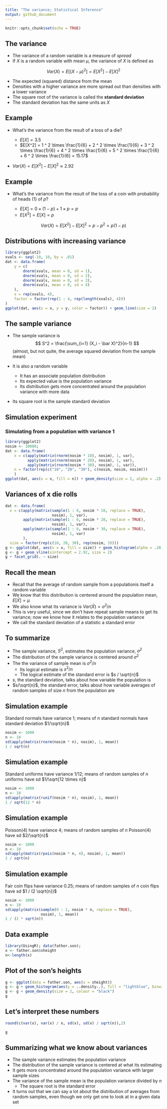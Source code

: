 ```yaml
---
title: "The variance; Statistical Inference"
output: github_document
---
```


```r
knitr::opts_chunk$set(echo = TRUE)
```

## The variance

- The variance of a random variable is a measure of *spread*
- If $X$ is a random variable with mean $\mu$, the variance of $X$ is defined as

$$
Var(X) = E[(X - \mu)^2] = E[X^2] - E[X]^2
$$ 

- The expected (squared) distance from the mean
- Densities with a higher variance are more spread out than densities with a lower variance
- The square root of the variance is called the **standard deviation**
- The standard deviation has the same units as $X$

## Example

- What's the variance from the result of a toss of a die? 

  - $E[X] = 3.5$ 
  - $E[X^2] = 1 ^ 2 \times \frac{1}{6} + 2 ^ 2 \times \frac{1}{6} + 3 ^ 2 \times \frac{1}{6} + 4 ^ 2 \times \frac{1}{6} + 5 ^ 2 \times \frac{1}{6} + 6 ^ 2 \times \frac{1}{6} = 15.17$ 

- $Var(X) = E[X^2] - E[X]^2 \approx 2.92$

## Example

- What's the variance from the result of the toss of a coin with probability of heads (1) of $p$? 

  - $E[X] = 0 \times (1 - p) + 1 \times p = p$
  - $E[X^2] = E[X] = p$ 

$$Var(X) = E[X^2] - E[X]^2 = p - p^2 = p(1 - p)$$

## Distributions with increasing variance

```r
library(ggplot2)
xvals <- seq(-10, 10, by = .01)
dat <- data.frame(
    y = c(
        dnorm(xvals, mean = 0, sd = 1),
        dnorm(xvals, mean = 0, sd = 2),
        dnorm(xvals, mean = 0, sd = 3),
        dnorm(xvals, mean = 0, sd = 4)
    ),
    x = rep(xvals, 4),
    factor = factor(rep(1 : 4, rep(length(xvals), 4)))
)
ggplot(dat, aes(x = x, y = y, color = factor)) + geom_line(size = 2)    
```

## The sample variance 
- The sample variance is 
$$
S^2 = \frac{\sum_{i=1} (X_i - \bar X)^2}{n-1}
$$
(almost, but not quite, the average squared deviation from the sample mean)

- It is also a random variable
  - It has an associate population distribution
  - Its expected value is the population variance
  - Its distribution gets more concentrated around the population variance with more data
- Its square root is the sample standard deviation

## Simulation experiment
### Simulating from a population with variance 1

```r
library(ggplot2)
nosim <- 10000; 
dat <- data.frame(
    x = c(apply(matrix(rnorm(nosim * 10), nosim), 1, var),
          apply(matrix(rnorm(nosim * 20), nosim), 1, var),
          apply(matrix(rnorm(nosim * 30), nosim), 1, var)),
    n = factor(rep(c("10", "20", "30"), c(nosim, nosim, nosim))) 
    )
ggplot(dat, aes(x = x, fill = n)) + geom_density(size = 2, alpha = .2) + geom_vline(xintercept = 1, size = 2) 
```

## Variances of x die rolls
```r
dat <- data.frame(
  x = c(apply(matrix(sample(1 : 6, nosim * 10, replace = TRUE), 
                     nosim), 1, var),
        apply(matrix(sample(1 : 6, nosim * 20, replace = TRUE), 
                     nosim), 1, var),
        apply(matrix(sample(1 : 6, nosim * 30, replace = TRUE), 
                     nosim), 1, var)
        ),
  size = factor(rep(c(10, 20, 30), rep(nosim, 3))))
g <- ggplot(dat, aes(x = x, fill = size)) + geom_histogram(alpha = .20, binwidth=.3, colour = "black") 
g <- g + geom_vline(xintercept = 2.92, size = 2)
g + facet_grid(. ~ size)
```


## Recall the mean

- Recall that the average of random sample from a populationis itself a random variable
- We know that this distribution is centered around the population mean, $E[\bar X] = \mu$
- We also know what its variance is $Var(\bar X) = \sigma^2 / n$
- This is very useful, since we don't have repeat sample means to get its variance; now we know how it relates to the population variance
- We call the standard deviation of a statistic a standard error

## To summarize

- The sample variance, $S^2$, estimates the population variance, $\sigma^2$
- The distribution of the sample variance is centered around $\sigma^2$
- The the variance of sample mean is $\sigma^2 / n$
  - Its logical estimate is $s^2 / n$
  - The logical estimate of the standard error is $s / \sqrt{n}$
- $s$, the standard deviation, talks about how variable the population is
- $s/\sqrt{n}$, the standard error, talks about how variable averages of random samples of size $n$ from the population are

## Simulation example
Standard normals have variance 1; means of $n$ standard normals have standard deviation $1/\sqrt{n}$

```r
nosim <- 1000
n <- 10
sd(apply(matrix(rnorm(nosim * n), nosim), 1, mean))
1 / sqrt(n)
```

## Simulation example
Standard uniforms have variance $1/12$; means of random samples of $n$ uniforms have sd $1/\sqrt{12 \times n}$

```r
nosim <- 1000
n <- 10
sd(apply(matrix(runif(nosim * n), nosim), 1, mean))
1 / sqrt(12 * n)
```

## Simulation example
Poisson(4) have variance $4$; means of random samples of $n$ Poisson(4) have sd $2/\sqrt{n}$

```r
nosim <- 1000
n <- 10
sd(apply(matrix(rpois(nosim * n, 4), nosim), 1, mean))
2 / sqrt(n)
```

## Simulation example
Fair coin flips have variance $0.25$; means of random samples of $n$ coin flips have sd $1 / (2 \sqrt{n})$

```r
nosim <- 1000
n <- 10
sd(apply(matrix(sample(0 : 1, nosim * n, replace = TRUE),
                nosim), 1, mean))
1 / (2 * sqrt(n))
```

## Data example

```r
library(UsingR); data(father.son); 
x <- father.son$sheight
n<-length(x)
```

## Plot of the son's heights

```r
g <- ggplot(data = father.son, aes(x = sheight)) 
g <- g + geom_histogram(aes(y = ..density..), fill = "lightblue", binwidth=1, colour = "black")
g <- g + geom_density(size = 2, colour = "black")
g
```

## Let's interpret these numbers

```r
round(c(var(x), var(x) / n, sd(x), sd(x) / sqrt(n)),2)
```

```r
g
```

## Summarizing what we know about variances

- The sample variance estimates the population variance
- The distribution of the sample variance is centered at what its estimating
- It gets more concentrated around the population variance with larger sample sizes
- The variance of the sample mean is the population variance divided by $n$
  - The square root is the standard error
- It turns out that we can say a lot about the distribution of averages from random samples, 
even though we only get one to look at in a given data set